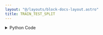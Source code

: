 ```yaml
---
layout: "@/layouts/block-docs-layout.astro"
title: TRAIN_TEST_SPLIT
---
```



<PythonDocsDisplay docstring={docstring} />
<AppDisplay app={app} client:visible />

<details>
<summary>Python Code</summary>
```python
from typing import TypedDict
from flojoy import flojoy, DataFrame
from sklearn.model_selection import train_test_split


class TrainTestSplitOutput(TypedDict):
    train: DataFrame
    test: DataFrame


@flojoy(deps={"scikit-learn": "1.2.2"})
def TRAIN_TEST_SPLIT(
    default: DataFrame, test_size: float = 0.2
) -> TrainTestSplitOutput:
    """The TRAIN_TEST_SPLIT node is used to split the data into test and training according to a size specified before any ML tasks.

    Parameters
    ----------
    test_size : float
        The size of testing data specified.

    Returns
    -------
    train: DataFrame
        A dataframe of training data.
    test: DataFrame
        A dataframe of test data.
    """

    df = default.m
    train, test = train_test_split(df, test_size=test_size)
    return TrainTestSplitOutput(train=DataFrame(df=train), test=DataFrame(df=test))

```
[Find this Flojoy Block on GitHub](https://github.com/flojoy-ai/blocks/blob/main/blocks/AI_ML/CLASSIFICATION/TRAIN_TEST_SPLIT/TRAIN_TEST_SPLIT.py)
</details>


## Example
